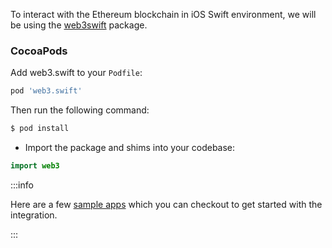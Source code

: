 To interact with the Ethereum blockchain in iOS Swift environment, we will be using the [web3swift](https://github.com/argentlabs/web3.swift) package.

### CocoaPods

Add web3.swift to your `Podfile`:

```ruby
pod 'web3.swift'
```

Then run the following command:

```bash
$ pod install
```

- Import the package and shims into your codebase:

```swift
import web3
```

:::info

Here are a few [sample apps](/examples?product=Plug+and+Play&sdk=Plug+and+Play+iOS+SDK) which you can checkout to get started with the integration.

:::
